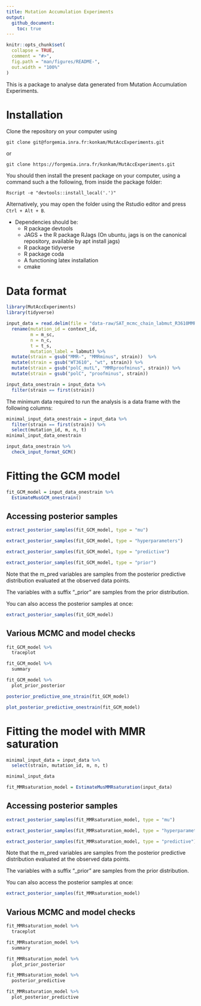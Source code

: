 ```yaml
---
title: Mutation Accumulation Experiments
output: 
  github_document:
    toc: true
---
```


<!-- README.md is generated from README.Rmd. Please edit that file -->

```r
knitr::opts_chunk$set(
  collapse = TRUE,
  comment = "#>",
  fig.path = "man/figures/README-",
  out.width = "100%"
)
```

This is a package to analyse data generated from Mutation Accumulation Experiments. 


# Installation

Clone the repository on your computer using

```
git clone git@forgemia.inra.fr:konkam/MutAccExperiments.git
```

or 

```
git clone https://forgemia.inra.fr/konkam/MutAccExperiments.git

```

You should then install the present package on your computer, using a command such a the following, from inside the package folder:


```
Rscript -e "devtools::install_local('.')"
```

Alternatively, you may open the folder using the Rstudio editor and press `Ctrl + Alt + B`.


- Dependencies should be:
    - R package devtools
    - JAGS + the R package RJags (On ubuntu, jags is on the canonical repository, available by apt install jags)
    - R package tidyverse
    - R package coda
    - A functioning latex installation
    - cmake

# Data format


```r
library(MutAccExperiments)
library(tidyverse)
```

```r
input_data = read.delim(file = "data-raw/SAT_mcmc_chain_labmut_R3610MMR-3610_inputfile.csv", sep = " ") %>% 
  rename(mutation_id = context_id,
         m = m_sc, 
         n = n_c,
         t = t_s, 
         mutation_label = labmut) %>% 
  mutate(strain = gsub("MMR-", "MMRminus", strain))  %>%
  mutate(strain = gsub("WT3610", "wt", strain)) %>% 
  mutate(strain = gsub("polC_mutL", "MMRproofminus", strain)) %>% 
  mutate(strain = gsub("polC", "proofminus", strain))

input_data_onestrain = input_data %>% 
  filter(strain == first(strain)) 
```

The minimum data required to run the analysis is a data frame with the following columns:

```r
minimal_input_data_onestrain = input_data %>% 
  filter(strain == first(strain)) %>% 
  select(mutation_id, m, n, t) 
minimal_input_data_onestrain
```

```r
input_data_onestrain %>% 
  check_input_format_GCM()
```


# Fitting the GCM model

```r
fit_GCM_model = input_data_onestrain %>% 
  EstimateMusGCM_onestrain()
```

## Accessing posterior samples

```r
extract_posterior_samples(fit_GCM_model, type = "mu")
```

```r
extract_posterior_samples(fit_GCM_model, type = "hyperparameters")
```

```r
extract_posterior_samples(fit_GCM_model, type = "predictive")
```

```r
extract_posterior_samples(fit_GCM_model, type = "prior")
```

Note that the m_pred variables are samples from the posterior predictive distribution evaluated at the observed data points.

The variables with a suffix "_prior" are samples from the prior distribution.

You can also access the posterior samples at once:

```r
extract_posterior_samples(fit_GCM_model)
```

## Various MCMC and model checks

```r
fit_GCM_model %>% 
  traceplot
```

```r
fit_GCM_model %>% 
  summary
```
```r
fit_GCM_model %>% 
  plot_prior_posterior
```

```r
posterior_predictive_one_strain(fit_GCM_model)
```
```r
plot_posterior_predictive_onestrain(fit_GCM_model)
```


# Fitting the model with MMR saturation

```r
minimal_input_data = input_data %>% 
  select(strain, mutation_id, m, n, t) 

minimal_input_data

```

```r
fit_MMRsaturation_model = EstimateMusMMRsaturation(input_data)
```

## Accessing posterior samples

```r
extract_posterior_samples(fit_MMRsaturation_model, type = "mu")
```

```r
extract_posterior_samples(fit_MMRsaturation_model, type = "hyperparameters")
```

```r
extract_posterior_samples(fit_MMRsaturation_model, type = "predictive")
```

Note that the m_pred variables are samples from the posterior predictive distribution evaluated at the observed data points.

The variables with a suffix "_prior" are samples from the prior distribution.

You can also access the posterior samples at once:

```r
extract_posterior_samples(fit_MMRsaturation_model)
```

## Various MCMC and model checks

```r
fit_MMRsaturation_model %>% 
  traceplot
```

```r
fit_MMRsaturation_model %>% 
  summary
```

```r
fit_MMRsaturation_model %>% 
  plot_prior_posterior
```
```r
fit_MMRsaturation_model %>% 
  posterior_predictive
```


```r
fit_MMRsaturation_model %>% 
  plot_posterior_predictive
```

